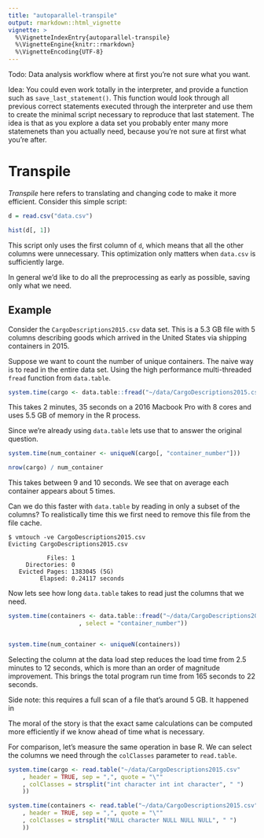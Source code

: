 ```yaml
---
title: "autoparallel-transpile"
output: rmarkdown::html_vignette
vignette: >
  %\VignetteIndexEntry{autoparallel-transpile}
  %\VignetteEngine{knitr::rmarkdown}
  %\VignetteEncoding{UTF-8}
---
```


Todo: Data analysis workflow where at first you're not sure what you want.

Idea: You could even work totally in the interpreter, and provide a
function such as `save_last_statement()`. This function would look through all
previous correct statements executed through the interpreter and use them
to create the minimal script necessary to reproduce that last statement.
The idea is that as you explore a data set you probably enter many more
statemenets than you actually need, because you're not sure at first what
you're after.

# Transpile

_Transpile_ here refers to translating and changing code to make it more
efficient. Consider this simple script:

```R

d = read.csv("data.csv")

hist(d[, 1])

```

This script only uses the first column of `d`, which means that all the
other columns were unnecessary. This optimization only matters when
`data.csv` is sufficiently large.

In general we'd like to do all the preprocessing as early as possible,
saving only what we need.

## Example

Consider the `CargoDescriptions2015.csv` data set. This is a 5.3 GB file
with 5 columns describing goods which arrived in the United States via shipping
containers in 2015.  

Suppose we want to count the number of unique
containers. The naive way is to read in the entire data set. Using the high
performance multi-threaded `fread` function from `data.table`.

```R

system.time(cargo <- data.table::fread("~/data/CargoDescriptions2015.csv"))

```

This takes 2 minutes, 35 seconds on a 2016 Macbook Pro with 8 cores and
uses 5.5 GB of memory in the R process.

Since we're already using `data.table` lets use that to answer the original
question.

```R

system.time(num_container <- uniqueN(cargo[, "container_number"]))

nrow(cargo) / num_container

```

This takes between 9 and 10 seconds. We see that on average each container
appears about 5 times.

Can we do this faster with `data.table` by reading in only a subset of the
columns? To realistically time this we first need to remove this file from
the file cache.

```
$ vmtouch -ve CargoDescriptions2015.csv
Evicting CargoDescriptions2015.csv

           Files: 1
     Directories: 0
   Evicted Pages: 1383045 (5G)
         Elapsed: 0.24117 seconds
```

Now lets see how long `data.table` takes to read just the columns that we
need.

```R

system.time(containers <- data.table::fread("~/data/CargoDescriptions2015.csv"
                    , select = "container_number"))


system.time(num_container <- uniqueN(containers))

```

Selecting the column at the data load step reduces the load time from 2.5
minutes to 12 seconds, which is more than an order of magnitude
improvement. This brings the total program run time from 165 seconds to 22
seconds.

Side note: this requires a full scan of a file that's around 5 GB. It
happened in 

The moral of the story is that the exact same calculations
can be computed more efficiently if we know ahead of time what is necessary.

For comparison, let's measure the same operation in base R. We can select
the columns we need through the `colClasses` parameter to `read.table`.

```R

system.time(cargo <- read.table("~/data/CargoDescriptions2015.csv"
    , header = TRUE, sep = ",", quote = "\""
    , colClasses = strsplit("int character int int character", " ")
    ))

system.time(containers <- read.table("~/data/CargoDescriptions2015.csv"
    , header = TRUE, sep = ",", quote = "\""
    , colClasses = strsplit("NULL character NULL NULL NULL", " ")
    ))

```

